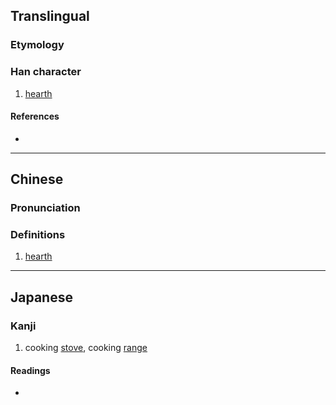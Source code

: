 {{character info}}
==Translingual==

===Etymology===
{{Han etyl}}

===Han character===
{{Han char|rn=86|rad=火|as=09|sn=13|four=94811|canj=FTMV|ids=⿰火甚}}

# [[hearth]]

====References====
* {{Han ref|kx=0675.210|dkj=19168|hdz=32214.030|uh=7141|ud=28993|bh=DE70|bd=56944}}

----

==Chinese==
{{zh-forms}}

===Pronunciation===
{{zh-pron
|m=chén
|c=sam4,nam4
|h=pfs=
|md=
|mn=sîm
|w=
|mc=y
|oc=y
|cat=n
}}

===Definitions===
{{zh-hanzi}}

# [[hearth]]

----

==Japanese==

===Kanji===
{{ja-kanji|grade=|rs=火09}}

# cooking [[stove]], cooking [[range]]

====Readings====
* {{ja-readings|on=[[しん]] (shin), [[じん]] (jin)|kun=[[かまど]] (kamado)}}